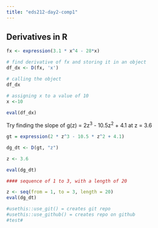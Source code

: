 ```yaml
---
title: "eds212-day2-comp1"
---
```


## Derivatives in R

```r
fx <- expression(3.1 * x^4 - 28*x)

# find derivative of fx and storing it in an object
df_dx <- D(fx, 'x')

# calling the object
df_dx

# assigning x to a value of 10
x <-10

eval(df_dx)
```

Try finding the slope of g(z) = 2z^3^ - 10.5z^2^ + 4.1 at z = 3.6

```r

gt = expression(2 * z^3 - 10.5 * z^2 + 4.1)

dg_dt <- D(gt, "z")

z <- 3.6

eval(dg_dt)

#### sequence of 1 to 3, with a length of 20

z <- seq(from = 1, to = 3, length = 20)
eval(dg_dt)

```

```r

#usethis::use_git() = creates git repo
#usethis::use_github() = creates repo on github
#test#
```
